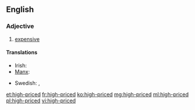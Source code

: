 ==English==

===Adjective===
{{en-adj|head=[[high]]-[[price]]d|higher-priced|sup=highest-priced}}

# [[expensive]]

====Translations====
{{trans-top}}
* Irish: {{t|ga|mórluachach}}
* [[Manx]]: {{t|gv|ard-leaghoil}}
{{trans-mid}}
* Swedish: {{t+|sv|dyr}}, {{t+|sv|kostsam}}
{{trans-bottom}}

[[et:high-priced]]
[[fr:high-priced]]
[[ko:high-priced]]
[[mg:high-priced]]
[[ml:high-priced]]
[[pl:high-priced]]
[[vi:high-priced]]